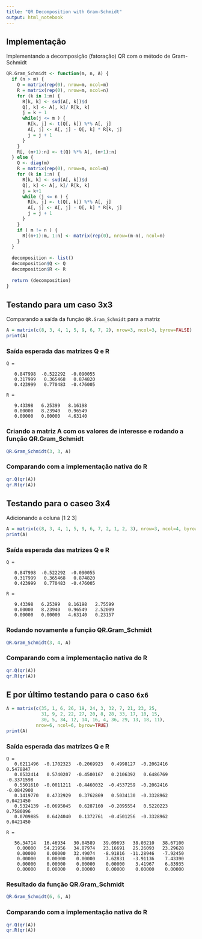 ```yaml
---
title: "QR Decomposition with Gram-Schmidt"
output: html_notebook
---
```


## Implementação

Implementando a decomposição (fatoração) QR com o método de Gram-Schmidt
```r
QR.Gram_Schmidt <- function(m, n, A) {
  if (n > m) {
    Q = matrix(rep(0), nrow=m, ncol=m)
    R = matrix(rep(0), nrow=m, ncol=n)
    for (k in 1:m) {
      R[k, k] <- svd(A[, k])$d
      Q[, k] <- A[, k]/ R[k, k]
      j = k + 1
      while(j <= m ) {
        R[k, j] <- t(Q[, k]) %*% A[, j]
        A[, j] <- A[, j] - Q[, k] * R[k, j]
        j = j + 1
      }
    }
    R[, (m+1):n] <- t(Q) %*% A[, (m+1):n]
  } else {
    Q <- diag(m)
    R = matrix(rep(0), nrow=m, ncol=m)
    for (k in 1:n) {
      R[k, k] <- svd(A[, k])$d
      Q[, k] <- A[, k]/ R[k, k]
      j = k+1
      while (j <= n ) {
        R[k, j] <- t(Q[, k]) %*% A[, j]
        A[, j] <- A[, j] - Q[, k] * R[k, j]
        j = j + 1
      }
    }
    if ( m != n ) {
      R[(n+1):m, 1:n] <- matrix(rep(0), nrow=(m-n), ncol=n)
    }
  }
  
  decomposition <- list()
  decomposition$Q <- Q
  decomposition$R <- R
  
  return (decomposition)
}
```

## Testando para um caso 3x3
Comparando a saída da função `QR.Gram_Schmidt` para a matriz

```r
A = matrix(c(8, 3, 4, 1, 5, 9, 6, 7, 2), nrow=3, ncol=3, byrow=FALSE)
print(A)
```

### Saída esperada das matrizes Q e R
```rmd
Q =

   0.847998  -0.522292  -0.090055
   0.317999   0.365468   0.874820
   0.423999   0.770483  -0.476005

R =

   9.43398   6.25399   8.16198
   0.00000   8.23940   0.96549
   0.00000   0.00000   4.63140
```

### Criando a matriz A com os valores de interesse e rodando a função QR.Gram_Schmidt
```r
QR.Gram_Schmidt(3, 3, A)
```

### Comparando com a implementação nativa do R
```r
qr.Q(qr(A))
qr.R(qr(A))
```


## Testando para o caseo 3x4
Adicionando a coluna [1 2 3]
```r
A = matrix(c(8, 3, 4, 1, 5, 9, 6, 7, 2, 1, 2, 3), nrow=3, ncol=4, byrow=FALSE)
print(A)
```

### Saída esperada das matrizes Q e R
```rmd
Q =

   0.847998  -0.522292  -0.090055
   0.317999   0.365468   0.874820
   0.423999   0.770483  -0.476005

R =

   9.43398   6.25399   8.16198   2.75599
   0.00000   8.23940   0.96549   2.52009
   0.00000   0.00000   4.63140   0.23157
```

### Rodando novamente a função QR.Gram_Schmidt
```r
QR.Gram_Schmidt(3, 4, A)
```

### Comparando com a implementação nativa do R
```r
qr.Q(qr(A))
qr.R(qr(A))
```


## E por último testando para o caso `6x6`
```r
A = matrix(c(35, 1, 6, 26, 19, 24, 3, 32, 7, 21, 23, 25,
             31, 9, 2, 22, 27, 20, 8, 28, 33, 17, 10, 15,
             30, 5, 34, 12, 14, 16, 4, 36, 29, 13, 18, 11),
           nrow=6, ncol=6, byrow=TRUE)
print(A)
```

### Saída esperada das matrizes Q e R
```rmd
Q =
   0.6211496  -0.1702323  -0.2069923   0.4998127  -0.2062416   0.5478847
   0.0532414   0.5740207  -0.4500167   0.2106392   0.6486769  -0.3371598
   0.5501610  -0.0011211  -0.4460032  -0.4537259  -0.2062416  -0.0842900
   0.1419770   0.4732929   0.3762869   0.5034130  -0.3328962   0.0421450
   0.5324139  -0.0695045   0.6287160  -0.2095554   0.5220223   0.7586096
   0.0709885   0.6424040   0.1372761  -0.4501256  -0.3328962   0.0421450

R =

   56.34714   16.46934   30.04589   39.09693   38.03210   38.67100
    0.00000   54.21956   34.87974   23.16691   25.26093   23.29628
    0.00000    0.00000   32.49074   -8.91816  -11.28946   -7.92450
    0.00000    0.00000    0.00000    7.62831   -3.91136    7.43390
    0.00000    0.00000    0.00000    0.00000    3.41967    6.83935
    0.00000    0.00000    0.00000    0.00000    0.00000    0.00000
```

### Resultado da função QR.Gram_Schmidt
```r
QR.Gram_Schmidt(6, 6, A)
```

### Comparando com a implementação nativa do R
```r
qr.Q(qr(A))
qr.R(qr(A))
```